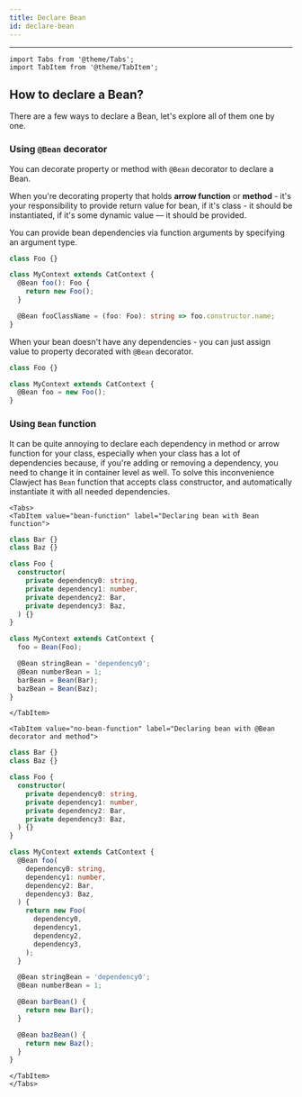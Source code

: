 ```yaml
---
title: Declare Bean
id: declare-bean
---
```


<hr />

```mdx-code-block
import Tabs from '@theme/Tabs';
import TabItem from '@theme/TabItem';
```

## How to declare a Bean?

There are a few ways to declare a Bean, let's explore all of them one by one.

### Using `@Bean` decorator
You can decorate property or method with `@Bean` decorator to declare a Bean.

When you're decorating property that holds **arrow function** or **method** -
it's your responsibility to provide return value for bean,
if it's class - it should be instantiated, if it's some dynamic value — it should be provided.

You can provide bean dependencies via function arguments by specifying an argument type.

```ts title="Declaring method and arrow function beans"
class Foo {}

class MyContext extends CatContext {
  @Bean foo(): Foo {
    return new Foo();
  }

  @Bean fooClassName = (foo: Foo): string => foo.constructor.name;
}
```

When your bean doesn't have any dependencies -
you can just assign value to property decorated with `@Bean` decorator.

```ts title="Declaring bean without dependencies"
class Foo {}

class MyContext extends CatContext {
  @Bean foo = new Foo();
}
```

### Using `Bean` function
It can be quite annoying to declare each dependency in method or arrow function for your class,
especially when your class has a lot of dependencies because,
if you're adding or removing a dependency, you need to change it in container level as well.
To solve this inconvenience Clawject has `Bean` function that accepts class constructor,
and automatically instantiate it with all needed dependencies.

```mdx-code-block
<Tabs>
<TabItem value="bean-function" label="Declaring bean with Bean function">
```

```ts
class Bar {}
class Baz {}

class Foo {
  constructor(
    private dependency0: string,
    private dependency1: number,
    private dependency2: Bar,
    private dependency3: Baz,
  ) {}
}

class MyContext extends CatContext {
  foo = Bean(Foo);

  @Bean stringBean = 'dependency0';
  @Bean numberBean = 1;
  barBean = Bean(Bar);
  bazBean = Bean(Baz);
}
```

```mdx-code-block
</TabItem>

<TabItem value="no-bean-function" label="Declaring bean with @Bean decorator and method">
```

```ts
class Bar {}
class Baz {}

class Foo {
  constructor(
    private dependency0: string,
    private dependency1: number,
    private dependency2: Bar,
    private dependency3: Baz,
  ) {}
}

class MyContext extends CatContext {
  @Bean foo(
    dependency0: string,
    dependency1: number,
    dependency2: Bar,
    dependency3: Baz,
  ) {
    return new Foo(
      dependency0,
      dependency1,
      dependency2,
      dependency3,
    );
  }

  @Bean stringBean = 'dependency0';
  @Bean numberBean = 1;

  @Bean barBean() {
    return new Bar();
  }

  @Bean bazBean() {
    return new Baz();
  }
}
```

```mdx-code-block
</TabItem>
</Tabs>
```
